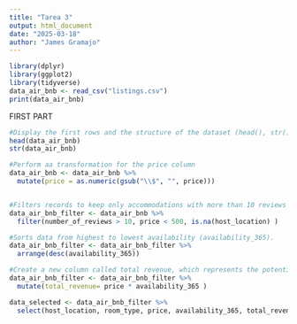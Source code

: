 ```yaml
---
title: "Tarea 3"
output: html_document
date: "2025-03-18"
author: "James Gramajo"
---
```



```r
library(dplyr)
library(ggplot2)
library(tidyverse)
data_air_bnb <- read_csv("listings.csv")
print(data_air_bnb)
```
FIRST PART
```r
#Display the first rows and the structure of the dataset (head(), str())
head(data_air_bnb)
str(data_air_bnb)

#Perform aa transformation for the price column
data_air_bnb <- data_air_bnb %>%
  mutate(price = as.numeric(gsub("\\$", "", price)))


#Filters records to keep only accommodations with more than 10 reviews and a price less than $500 per night. #Also, excludes missing valuesfor the host_location column.
data_air_bnb_filter <- data_air_bnb %>%
  filter(number_of_reviews > 10, price < 500, is.na(host_location) )

#Sorts data from highest to lowest availability (availability_365).
data_air_bnb_filter <- data_air_bnb_filter %>%
  arrange(desc(availability_365))

#Create a new column called total revenue, which represents the potential revenue in a year (price * availability_365).
data_air_bnb_filter <- data_air_bnb_filter %>%
  mutate(total_revenue= price * availability_365 )

data_selected <- data_air_bnb_filter %>%
  select(host_location, room_type, price, availability_365, total_revenue, number_of_reviews)

```

